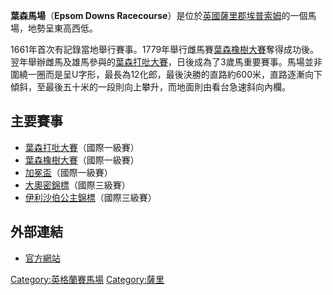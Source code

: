 '''葉森馬場'''（'''Epsom Downs Racecourse'''）是位於[[英國|英國]][[薩里郡|薩里郡]][[埃普索姆|埃普索姆]]的一個馬場，地勢呈東高西低。

1661年首次有記錄當地舉行賽事。1779年舉行雌馬賽[[葉森橡樹大賽|葉森橡樹大賽]]奪得成功後。翌年舉辦雌馬及雄馬參與的[[葉森打吡大賽|葉森打吡大賽]]，日後成為了3歲馬重要賽事。馬場並非圍繞一圈而是呈U字形，最長為12化郎，最後決勝的直路約600米，直路逐漸向下傾斜，至最後五十米的一段則向上攀升，而地面則由看台急速斜向內欄。

==主要賽事==
*[[葉森打吡大賽|葉森打吡大賽]]（國際一級賽）
*[[葉森橡樹大賽|葉森橡樹大賽]]（國際一級賽）
*[[加冕盃|加冕盃]]（國際一級賽）
*[[大奧密錦標|大奧密錦標]]（國際三級賽）
*[[伊利沙伯公主錦標|伊利沙伯公主錦標]]（國際三級賽）
{{Horse racing in Great Britain}}

==外部連結==
*[http://www.epsomderby.co.uk/ 官方網站]
{{Coord|51|18|35|N|0|15|20|W|type:landmark_scale:10000_region:GB|display=title}}
[[Category:英格蘭賽馬場|Category:英格蘭賽馬場]]
[[Category:薩里|Category:薩里]]